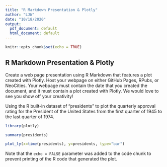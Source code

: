 ```yaml
---
title: "R Markdown Presentation & Plotly"
author: "LJW"
date: "10/18/2020"
output:
  pdf_document: default
  html_document: default
---
```


```r
knitr::opts_chunk$set(echo = TRUE)
```

## R Markdown Presentation & Plotly

Create a web page presentation using R Markdown that features a plot created with Plotly. Host your webpage on either GitHub Pages, RPubs, or NeoCities. Your webpage must contain the date that you created the document, and it must contain a plot created with Plotly. We would love to see you show off your creativity!

Using the R built-in dataset of “presidents” to plot the quarterly approval rating for the President of the United States from the first quarter of 1945 to the last quarter of 1974.

```r

library(plotly)

summary(presidents)
```

```r
plot_ly(x=time(presidents), y=presidents, type="bar")
```

Note that the `echo = FALSE` parameter was added to the code chunk to prevent printing of the R code that generated the plot.
